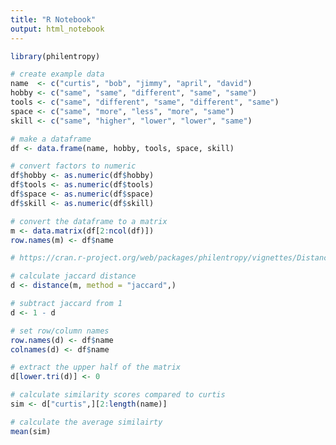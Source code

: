 ```yaml
---
title: "R Notebook"
output: html_notebook
---
```


```r
library(philentropy)
```


```r
# create example data
name  <- c("curtis", "bob", "jimmy", "april", "david")
hobby <- c("same", "same", "different", "same", "same")
tools <- c("same", "different", "same", "different", "same")
space <- c("same", "more", "less", "more", "same")
skill <- c("same", "higher", "lower", "lower", "same")

# make a dataframe
df <- data.frame(name, hobby, tools, space, skill)

# convert factors to numeric
df$hobby <- as.numeric(df$hobby)
df$tools <- as.numeric(df$tools)
df$space <- as.numeric(df$space)
df$skill <- as.numeric(df$skill)
```

```r
# convert the dataframe to a matrix
m <- data.matrix(df[2:ncol(df)])
row.names(m) <- df$name
```

```r
# https://cran.r-project.org/web/packages/philentropy/vignettes/Distances.html

# calculate jaccard distance
d <- distance(m, method = "jaccard",)

# subtract jaccard from 1
d <- 1 - d

# set row/column names
row.names(d) <- df$name
colnames(d) <- df$name

# extract the upper half of the matrix
d[lower.tri(d)] <- 0

# calculate similarity scores compared to curtis
sim <- d["curtis",][2:length(name)]

# calculate the average similairty
mean(sim)
```